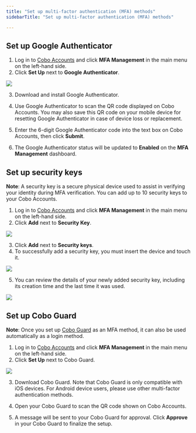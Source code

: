 ```yaml
---
title: "Set up multi-factor authentication (MFA) methods"
sidebarTitle: "Set up multi-factor authentication (MFA) methods"

---
```


## Set up Google Authenticator

1. Log in to [Cobo Accounts](https://accounts.cobo.com/) and click **MFA Management** in the main menu on the left-hand side.
2. Click **Set Up** next to **Google Authenticator**.

<img src="/cn/images/cobo-accounts/q-HIkg_-w32EVlc6NBiAB8VpXO9FtOrm3Vll9uVWlxFljdf_2VxWloLqVvW6fMJ7T9i97PcPWNStXZtAahn1xVKil-BbVFr2Sl2HQz3DRjRZA10c6EfpPphRhu1WaCd9r9hWwznXWF7Jp3bQKnmVa4o.png" className="screenshot_full_screen"/>

3. Download and install Google Authenticator.

4. Use Google Authenticator to scan the QR code displayed on Cobo Accounts. You may also save this QR code on your mobile device for resetting Google Authenticator in case of device loss or replacement.

5. Enter the 6-digit Google Authenticator code into the text box on Cobo Accounts, then click **Submit**.

6. The Google Authenticator status will be updated to **Enabled** on the **MFA Management** dashboard.

## Set up security keys

**Note**: A security key is a secure physical device used to assist in verifying your identity during MFA verification. You can add up to 10 security keys to your Cobo Accounts.

1. Log in to [Cobo Accounts](https://accounts.cobo.com/) and click **MFA Management** in the main menu on the left-hand side.
2. Click **Add** next to **Security Key**.

<img src="/cn/images/cobo-accounts/9FBgJ9FhEkMbb4pw8jPM-HvRZaA86QiTX5CI6qpfmjmS8c8e8r4Z0B0HUa0Apgxb97hCcul9nlxuVqoAz0HsV8ezPSrQj7i2imXSW9SFuszEdBcamybVrxlRwJOBdAKok8C08o3Zb6naE_w2rReuiNk.png" className="screenshot_full_screen"/>

3. Click **Add** next to **Security keys**.
4. To successfully add a security key, you must insert the device and touch it.

<img src="/cn/images/cobo-accounts/g3FHKpCEbBANaxRHdKCyd-4XWe5pOpbIAyGZ5Qlz16FeW0luzTiOkR9S8gZcBXSC7-4oIlyvAJaiXD31ZblZM9y1Fuf1zIZC5T-1Q884aNfYSjLh7s-QFH05_kTtn5tXJfI99TzzMbbgEL7Q3GGed1M.png" className="screenshot_modal"/>

5. You can review the details of your newly added security key, including its creation time and the last time it was used.

<img src="/cn/images/cobo-accounts/y8XYrmZVMGjIxCn2rMr0U-Yy8ZLu0U2zt760lRR7lVdApX0VpDk0562DTlpWhicDSjr4jwaoaUCS88H0sSUmDBGQ2FEWX5VIIQK9SKWnmkrZzjJft8OT-7XZFLTGamtLn7Zxoj7D1M2L_Fle5CoHWck.png" className="screenshot_modal"/>


## Set up Cobo Guard

**Note**: Once you set up [Cobo Guard](/cn/guard/introduction) as an MFA method, it can also be used automatically as a login method.

1. Log in to [Cobo Accounts](https://accounts.cobo.com/)  and click **MFA Management** in the main menu on the left-hand side.
2. Click **Set Up** next to Cobo Guard.

<img src="/cn/images/cobo-accounts/Dvyx_ZtDfRZMaGn9e3Hfd5-JZLWQNp4cr4DhRyyq97mjmMlXvw9sDrmbgxjXBpXEetMLaD2uTAQaoL7y1grMkEG7FBkx_4JZNZfwxrFcV8rfw6RYrxkoB4L0HWXu8gxAuB_mA74l_j7u_7UowQS6TiM.png" className="screenshot_full_screen"/>

3. Download Cobo Guard. Note that Cobo Guard is only compatible with iOS devices. For Android device users, please use other multi-factor authentication methods.

4. Open your Cobo Guard to scan the QR code shown on Cobo Accounts.

5. A message will be sent to your Cobo Guard for approval. Click **Approve** in your Cobo Guard to finalize the setup.